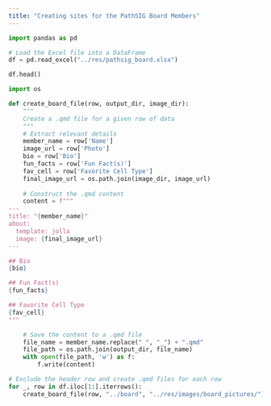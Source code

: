 ```yaml
---
title: "Creating sites for the PathSIG Board Members"
---
```


```python
import pandas as pd

# Load the Excel file into a DataFrame
df = pd.read_excel("../res/pathsig_board.xlsx")

df.head()
```


```python
import os

def create_board_file(row, output_dir, image_dir):
    """
    Create a .qmd file for a given row of data
    """
    # Extract relevant details
    member_name = row['Name']
    image_url = row['Photo']
    bio = row['Bio']
    fun_facts = row['Fun Fact(s)']
    fav_cell = row['Favorite Cell Type']
    final_image_url = os.path.join(image_dir, image_url)
    
    # Construct the .qmd content
    content = f"""
---
title: "{member_name}"
about:
  template: jolla
  image: {final_image_url}
---

## Bio
{bio}

## Fun Fact(s)
{fun_facts}

## Favorite Cell Type
{fav_cell}
"""

    # Save the content to a .qmd file
    file_name = member_name.replace(" ", "_") + ".qmd"
    file_path = os.path.join(output_dir, file_name)
    with open(file_path, 'w') as f:
        f.write(content)
```

```python
# Exclude the header row and create .qmd files for each row
for _, row in df.iloc[1:].iterrows():
    create_board_file(row, "../board", "../res/images/board_pictures/")
```